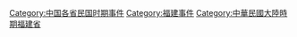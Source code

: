 [[Category:中国各省民国时期事件|Category:中国各省民国时期事件]]
[[Category:福建事件|Category:福建事件]]
[[Category:中華民國大陸時期福建省|Category:中華民國大陸時期福建省]]